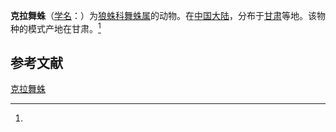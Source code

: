 {{Speciesbox
| name = 克拉舞蛛
| status = 
| status_system = 
| image = 
| genus = Alopecosa
| species = kratochvili
| authority = (Schenkel, 1963)<ref name='id13766'>{{cite web| url =http://www.bioinfo.cn/db05/BjdwSpecies.php?action=view&id=13766| title =克拉舞蛛| work =《中国动物物种编目数据库》| publisher =中国科学院微生物研究所| author =中国科学院动物研究所| accessdate =2009-04-28| deadurl =yes| archiveurl =https://web.archive.org/web/20160305045709/http://www.bioinfo.cn/db05/BjdwSpecies.php?action=view&id=13766| archivedate =2016-03-05}}</ref>
}}

'''克拉舞蛛'''（[[学名|学名]]：{{lang|la|''Alopecosa kratochvili''}}）为[[狼蛛科|狼蛛科]][[舞蛛属|舞蛛属]]的动物。在[[中国大陆|中国大陆]]，分布于[[甘肃|甘肃]]等地。该物种的模式产地在甘肃。<ref name='id13766'/>

== 参考文献 ==
{{reflist}}

{{Wikispecies|Alopecosa kratochvili}}
{{Taxonbar|from=Q3910562}}

[[Category:舞蛛属|克拉舞蛛]]


{{蜘蛛小作品}}
